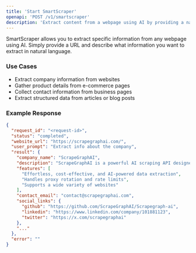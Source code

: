 ```yaml
---
title: 'Start SmartScraper'
openapi: 'POST /v1/smartscraper'
description: 'Extract content from a webpage using AI by providing a natural language prompt and a URL.'
---
```


SmartScraper allows you to extract specific information from any webpage using AI. Simply provide a URL and describe what information you want to extract in natural language.

### Use Cases
- Extract company information from websites
- Gather product details from e-commerce pages
- Collect contact information from business pages
- Extract structured data from articles or blog posts

### Example Response

```json
{
  "request_id": "<request-id>",
  "status": "completed",
  "website_url": "https://scrapegraphai.com/",
  "user_prompt": "Extract info about the company",
  "result": {
    "company_name": "ScrapeGraphAI",
    "description": "ScrapeGraphAI is a powerful AI scraping API designed for efficient web data extraction to power LLM applications and AI agents...",
    "features": [
      "Effortless, cost-effective, and AI-powered data extraction",
      "Handles proxy rotation and rate limits",
      "Supports a wide variety of websites"
    ],
    "contact_email": "contact@scrapegraphai.com",
    "social_links": {
      "github": "https://github.com/ScrapeGraphAI/Scrapegraph-ai",
      "linkedin": "https://www.linkedin.com/company/101881123",
      "twitter": "https://x.com/scrapegraphai"
    },
    "..."
  },
  "error": ""
}
``` 